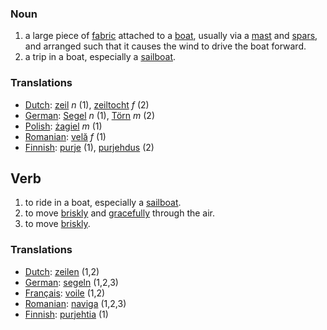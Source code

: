 ===Noun===
# a large piece of [[fabric]] attached to a [[boat]], usually via a [[mast]] and [[spar]]s, and arranged such that it causes the wind to drive the boat forward.
# a trip in a boat, especially a [[sailboat]].

===Translations===
*[[Dutch]]: [[zeil]] ''n'' (1), [[zeiltocht]] ''f'' (2)
*[[German]]: [[Segel]] ''n'' (1), [[Törn]] ''m'' (2)
*[[Polish]]: [[żagiel]] ''m'' (1)
*[[Romanian]]: [[velă]] ''f'' (1)
*[[Finnish]]: [[purje]] (1), [[purjehdus]] (2)

==Verb==
# to ride in a boat, especially a [[sailboat]].
# to move [[briskly]] and [[gracefully]] through the air.
# to move [[briskly]].

===Translations===
*[[Dutch]]: [[zeilen]] (1,2)
*[[German]]: [[segeln]] (1,2,3)
*[[Français]]: [[voile]] (1,2)
*[[Romanian]]: [[naviga]] (1,2,3)
*[[Finnish]]: [[purjehtia]] (1)